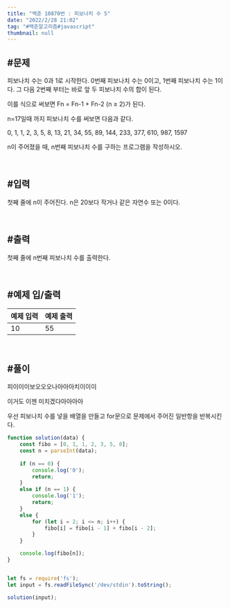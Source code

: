 ```yaml
---
title: "백준 10870번 : 피보나치 수 5"
date: "2022/2/28 21:02"
tag: "#백준알고리즘#javascript"
thumbnail: null
---
```


## #문제

피보나치 수는 0과 1로 시작한다. 0번째 피보나치 수는 0이고, 1번째 피보나치 수는 1이다. 그 다음 2번째 부터는 바로 앞 두 피보나치 수의 합이 된다.

이를 식으로 써보면 Fn = Fn-1 + Fn-2 (n ≥ 2)가 된다.

n=17일때 까지 피보나치 수를 써보면 다음과 같다.

0, 1, 1, 2, 3, 5, 8, 13, 21, 34, 55, 89, 144, 233, 377, 610, 987, 1597

n이 주어졌을 때, n번째 피보나치 수를 구하는 프로그램을 작성하시오.

<br/>

## #입력

첫째 줄에 n이 주어진다. n은 20보다 작거나 같은 자연수 또는 0이다.

<br/>

## #출력

첫째 줄에 n번째 피보나치 수를 출력한다.

<br/>

## #예제 입/출력

| 예제 입력 | 예제 출력 |
| ----- | ----- |
| 10 | 55 |

<br/>

## #풀이

피이이이보오오오나아아아치이이이

이거도 이젠 미치겠다아아아아

우선 피보나치 수를 넣을 배열을 만들고 for문으로 문제에서 주어진 일반항을 반복시킨다.

```javascript
function solution(data) {
    const fibo = [0, 1, 1, 2, 3, 5, 8];
    const n = parseInt(data);
    
    if (n == 0) {
        console.log('0');
        return;
    }
    else if (n == 1) {
        console.log('1');
        return;
    }
    else {
        for (let i = 2; i <= n; i++) {
            fibo[i] = fibo[i - 1] + fibo[i - 2];
        }
    }

    console.log(fibo[n]);
}


let fs = require('fs');
let input = fs.readFileSync('/dev/stdin').toString();

solution(input);
```